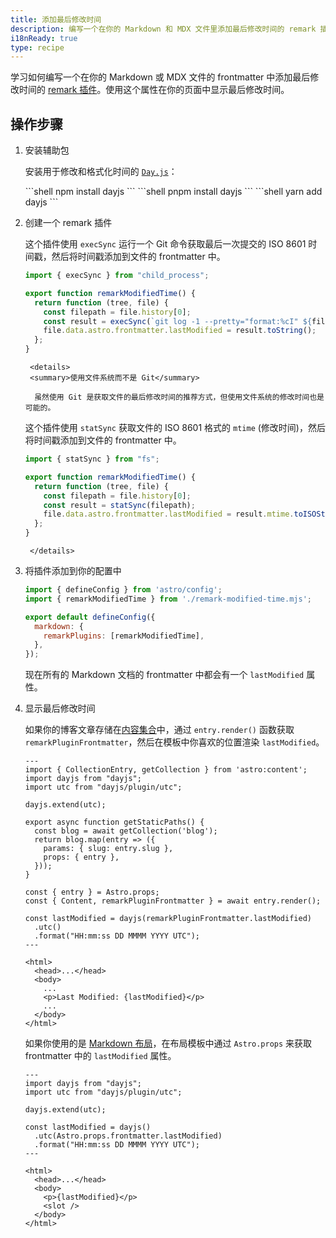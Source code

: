 ```yaml
---
title: 添加最后修改时间
description: 编写一个在你的 Markdown 和 MDX 文件里添加最后修改时间的 remark 插件。
i18nReady: true
type: recipe
---
```



学习如何编写一个在你的 Markdown 或 MDX 文件的 frontmatter 中添加最后修改时间的 [remark 插件](https://github.com/remarkjs/remark)。使用这个属性在你的页面中显示最后修改时间。

## 操作步骤

1. 安装辅助包

   安装用于修改和格式化时间的 [`Day.js`](https://www.npmjs.com/package/dayjs)：

   <PackageManagerTabs>
     <Fragment slot="npm">
       ```shell
       npm install dayjs
       ```
     </Fragment>
     <Fragment slot="pnpm">
       ```shell
       pnpm install dayjs
       ```
     </Fragment>
     <Fragment slot="yarn">
       ```shell
       yarn add dayjs
       ```
     </Fragment>
   </PackageManagerTabs>

2. 创建一个 remark 插件

   这个插件使用 `execSync` 运行一个 Git 命令获取最后一次提交的 ISO 8601 时间戳，然后将时间戳添加到文件的 frontmatter 中。

     ```js title="remark-modified-time.mjs"
     import { execSync } from "child_process";

     export function remarkModifiedTime() {
       return function (tree, file) {
         const filepath = file.history[0];
         const result = execSync(`git log -1 --pretty="format:%cI" ${filepath}`);
         file.data.astro.frontmatter.lastModified = result.toString();
       };
     }
     ```
		<details>
		<summary>使用文件系统而不是 Git</summary>

		 虽然使用 Git 是获取文件的最后修改时间的推荐方式，但使用文件系统的修改时间也是可能的。
     这个插件使用 `statSync` 获取文件的 ISO 8601 格式的 `mtime` (修改时间)，然后将时间戳添加到文件的 frontmatter 中。

     ```js title="remark-modified-time.mjs"
     import { statSync } from "fs";

     export function remarkModifiedTime() {
       return function (tree, file) {
         const filepath = file.history[0];
         const result = statSync(filepath);
         file.data.astro.frontmatter.lastModified = result.mtime.toISOString();
       };
     }
     ```
		</details>

3. 将插件添加到你的配置中

   ```js title="astro.config.mjs"
   import { defineConfig } from 'astro/config';
   import { remarkModifiedTime } from './remark-modified-time.mjs';

   export default defineConfig({
     markdown: {
       remarkPlugins: [remarkModifiedTime],
     },
   });
   ```

   现在所有的 Markdown 文档的 frontmatter 中都会有一个 `lastModified` 属性。

4. 显示最后修改时间

   如果你的博客文章存储在[内容集合](/zh-cn/guides/content-collections/)中，通过 `entry.render()` 函数获取 `remarkPluginFrontmatter`，然后在模板中你喜欢的位置渲染 `lastModified`。

   ```astro title="src/pages/posts/[slug].astro" {3-4,6,17,19-21,28}
   ---
   import { CollectionEntry, getCollection } from 'astro:content';
   import dayjs from "dayjs";
   import utc from "dayjs/plugin/utc";

   dayjs.extend(utc);

   export async function getStaticPaths() {
     const blog = await getCollection('blog');
     return blog.map(entry => ({
       params: { slug: entry.slug },
       props: { entry },
     }));
   }

   const { entry } = Astro.props;
   const { Content, remarkPluginFrontmatter } = await entry.render();

   const lastModified = dayjs(remarkPluginFrontmatter.lastModified)
     .utc()
     .format("HH:mm:ss DD MMMM YYYY UTC");
   ---

   <html>
     <head>...</head>
     <body>
       ...
       <p>Last Modified: {lastModified}</p>
       ...
     </body>
   </html>
   ```

   如果你使用的是 [Markdown 布局](/zh-cn/guides/markdown-content/#markdown-和-mdx-页面)，在布局模板中通过 `Astro.props` 来获取 frontmatter 中的 `lastModified` 属性。

   ```astro title="src/layouts/BlogLayout.astro" {2-3,5,7-9,15}
   ---
   import dayjs from "dayjs";
   import utc from "dayjs/plugin/utc";

   dayjs.extend(utc);

   const lastModified = dayjs()
     .utc(Astro.props.frontmatter.lastModified)
     .format("HH:mm:ss DD MMMM YYYY UTC");
   ---

   <html>
     <head>...</head>
     <body>
       <p>{lastModified}</p>
       <slot />
     </body>
   </html>
   ```
